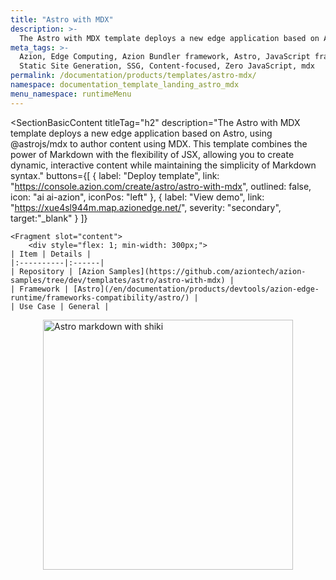 ```yaml
---
title: "Astro with MDX"
description: >-
  The Astro with MDX template deploys a new edge application based on Astro, using @astrojs/mdx to author content using MDX.
meta_tags: >-
  Azion, Edge Computing, Azion Bundler framework, Astro, JavaScript frameworks,
  Static Site Generation, SSG, Content-focused, Zero JavaScript, mdx
permalink: /documentation/products/templates/astro-mdx/
namespace: documentation_template_landing_astro_mdx
menu_namespace: runtimeMenu
---
```



<SectionBasicContent
    titleTag="h2"
    description="The Astro with MDX template deploys a new edge application based on Astro, using @astrojs/mdx to author content using MDX. This template combines the power of Markdown with the flexibility of JSX, allowing you to create dynamic, interactive content while maintaining the simplicity of Markdown syntax."
    buttons={[
      { label: "Deploy template", link: "https://console.azion.com/create/astro/astro-with-mdx", outlined: false, icon: "ai ai-azion", iconPos: "left" },
      { label: "View demo", link: "https://xue4sl944m.map.azionedge.net/", severity: "secondary", target:"_blank" }
    ]}
  >
    <Fragment slot="content">
        <div style="flex: 1; min-width: 300px;">
    | Item | Details |
    |:----------|:------|
    | Repository | [Azion Samples](https://github.com/aziontech/azion-samples/tree/dev/templates/astro/astro-with-mdx) |
    | Framework | [Astro](/en/documentation/products/devtools/azion-edge-runtime/frameworks-compatibility/astro/) |
    | Use Case | General |
  </div>
  <div style="display: flex; justify-content: center; align-items: center; flex: 1; min-width: 300px;">
    <img src="/assets/docs/images/uploads/template-showcase/astro/astro-mdx.png" width="400" alt="Astro markdown with shiki" style="max-width: 100%; height: auto;" />
  </div>
    </Fragment>
  </SectionBasicContent>

